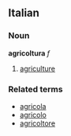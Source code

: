 ==Italian==
===Noun===
'''agricoltura''' ''f''

# [[agriculture]]

===Related terms===
*[[agricola]]
*[[agricolo]]
*[[agricoltore]]